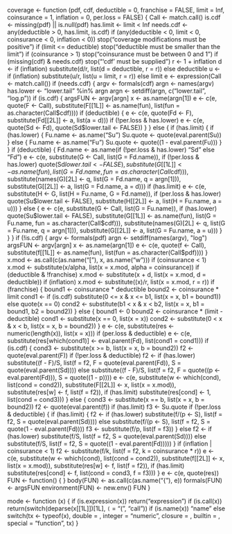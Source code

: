 coverage <- function (pdf, cdf, deductible = 0, franchise = FALSE, limit = Inf, 
    coinsurance = 1, inflation = 0, per.loss = FALSE) 
{
    Call <- match.call()
    is.cdf <- missing(pdf) || is.null(pdf)
    has.limit <- limit < Inf
    needs.cdf <- any(deductible > 0, has.limit, is.cdf)
    if (any(deductible < 0, limit < 0, coinsurance < 0, inflation < 
        0)) 
        stop("coverage modifications must be positive")
    if (limit <= deductible) 
        stop("deductible must be smaller than the limit")
    if (coinsurance > 1) 
        stop("coinsurance must be between 0 and 1")
    if (missing(cdf) & needs.cdf) 
        stop("'cdf' must be supplied")
    r <- 1 + inflation
    d <- if (inflation) 
        substitute(d/r, list(d = deductible, r = r))
    else deductible
    u <- if (inflation) 
        substitute(u/r, list(u = limit, r = r))
    else limit
    e <- expression(Call <- match.call())
    if (needs.cdf) {
        argv <- formals(cdf)
        argn <- names(argv)
        has.lower <- "lower.tail" %in% argn
        argn <- setdiff(argn, c("lower.tail", "log.p"))
        if (is.cdf) {
            argsFUN <- argv[argn]
            x <- as.name(argn[1])
            e <- c(e, quote(F <- Call), substitute(F[[1L]] <- as.name(fun), 
                list(fun = as.character(Call$cdf))))
            if (deductible) {
                e <- c(e, quote(Fd <- F), substitute(Fd[[2L]] <- a, 
                  list(a = d)))
                if (!per.loss & has.lower) 
                  e <- c(e, quote(Sd <- Fd), quote(Sd$lower.tail <- FALSE))
            }
        }
        else {
            if (has.limit) {
                if (has.lower) {
                  Fu.name <- as.name("Su")
                  Su.quote <- quote(eval.parent(Su))
                }
                else {
                  Fu.name <- as.name("Fu")
                  Su.quote <- quote((1 - eval.parent(Fu)))
                }
            }
            if (deductible) {
                Fd.name <- as.name(if (!per.loss & has.lower) 
                  "Sd"
                else "Fd")
                e <- c(e, substitute(G <- Call, list(G = Fd.name)), 
                  if (!per.loss & has.lower) quote(Sd$lower.tail <- FALSE), 
                  substitute(G[[1L]] <- as.name(fun), list(G = Fd.name, 
                    fun = as.character(Call$cdf))), substitute(names(G)[2L] <- q, 
                    list(G = Fd.name, q = argn[1])), substitute(G[[2L]] <- a, 
                    list(G = Fd.name, a = d)))
                if (has.limit) 
                  e <- c(e, substitute(H <- G, list(H = Fu.name, 
                    G = Fd.name)), if (per.loss & has.lower) quote(Su$lower.tail <- FALSE), 
                    substitute(H[[2L]] <- a, list(H = Fu.name, 
                      a = u)))
            }
            else {
                e <- c(e, substitute(G <- Call, list(G = Fu.name)), 
                  if (has.lower) quote(Su$lower.tail <- FALSE), 
                  substitute(G[[1L]] <- as.name(fun), list(G = Fu.name, 
                    fun = as.character(Call$cdf))), substitute(names(G)[2L] <- q, 
                    list(G = Fu.name, q = argn[1])), substitute(G[[2L]] <- a, 
                    list(G = Fu.name, a = u)))
            }
        }
    }
    if (!is.cdf) {
        argv <- formals(pdf)
        argn <- setdiff(names(argv), "log")
        argsFUN <- argv[argn]
        x <- as.name(argn[1])
        e <- c(e, quote(f <- Call), substitute(f[[1L]] <- as.name(fun), 
            list(fun = as.character(Call$pdf))))
    }
    x.mod <- as.call(c(as.name("["), x, as.name("w")))
    if (coinsurance < 1) 
        x.mod <- substitute(x/alpha, list(x = x.mod, alpha = coinsurance))
    if (deductible & !franchise) 
        x.mod <- substitute(x + d, list(x = x.mod, d = deductible))
    if (inflation) 
        x.mod <- substitute((x)/r, list(x = x.mod, r = r))
    if (franchise) {
        bound1 <- coinsurance * deductible
        bound2 <- coinsurance * limit
        cond1 <- if (is.cdf) 
            substitute(0 <= x & x <= b1, list(x = x, b1 = bound1))
        else quote(x == 0)
        cond2 <- substitute(b1 < x & x < b2, list(x = x, b1 = bound1, 
            b2 = bound2))
    }
    else {
        bound1 <- 0
        bound2 <- coinsurance * (limit - deductible)
        cond1 <- substitute(x == 0, list(x = x))
        cond2 <- substitute(0 < x & x < b, list(x = x, b = bound2))
    }
    e <- c(e, substitute(res <- numeric(length(x)), list(x = x)))
    if (per.loss & deductible) 
        e <- c(e, substitute(res[which(cond1)] <- eval.parent(Fd), 
            list(cond1 = cond1)))
    if (is.cdf) {
        cond3 <- substitute(x >= b, list(x = x, b = bound2))
        f2 <- quote(eval.parent(F))
        if (!per.loss & deductible) 
            f2 <- if (has.lower) 
                substitute((f - F)/S, list(f = f2, F = quote(eval.parent(Fd)), 
                  S = quote(eval.parent(Sd))))
            else substitute((f - F)/S, list(f = f2, F = quote((p <- eval.parent(Fd))), 
                S = quote((1 - p))))
        e <- c(e, substitute(w <- which(cond), list(cond = cond2)), 
            substitute(F[[2L]] <- x, list(x = x.mod)), substitute(res[w] <- f, 
                list(f = f2)), if (has.limit) substitute(res[cond] <- 1, 
                list(cond = cond3)))
    }
    else {
        cond3 <- substitute(x == b, list(x = x, b = bound2))
        f2 <- quote(eval.parent(f))
        if (has.limit) 
            f3 <- Su.quote
        if (!per.loss & deductible) {
            if (has.limit) {
                f2 <- if (has.lower) 
                  substitute(f/(p <- S), list(f = f2, S = quote(eval.parent(Sd))))
                else substitute(f/(p <- S), list(f = f2, S = quote(1 - 
                  eval.parent(Fd))))
                f3 <- substitute(f/p, list(f = f3))
            }
            else f2 <- if (has.lower) 
                substitute(f/S, list(f = f2, S = quote(eval.parent(Sd))))
            else substitute(f/S, list(f = f2, S = quote((1 - 
                eval.parent(Fd)))))
        }
        if (inflation | coinsurance < 1) 
            f2 <- substitute(f/k, list(f = f2, k = coinsurance * 
                r))
        e <- c(e, substitute(w <- which(cond), list(cond = cond2)), 
            substitute(f[[2L]] <- x, list(x = x.mod)), substitute(res[w] <- f, 
                list(f = f2)), if (has.limit) substitute(res[cond] <- f, 
                list(cond = cond3, f = f3)))
    }
    e <- c(e, quote(res))
    FUN <- function() {
    }
    body(FUN) <- as.call(c(as.name("{"), e))
    formals(FUN) <- argsFUN
    environment(FUN) <- new.env()
    FUN
}

mode <- function (x) 
{
    if (is.expression(x)) 
        return("expression")
    if (is.call(x)) 
        return(switch(deparse(x[[1L]])[1L], `(` = "(", "call"))
    if (is.name(x)) 
        "name"
    else switch(tx <- typeof(x), double = , integer = "numeric", 
        closure = , builtin = , special = "function", tx)
}
